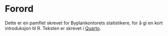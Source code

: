 # Forord {.unnumbered}

Dette er en pamflet skrevet for Byplankontorets statistikere, for å gi en kort introduksjon til R. Teksten er skrevet i [Quarto](https://quarto.org/docs/books).
